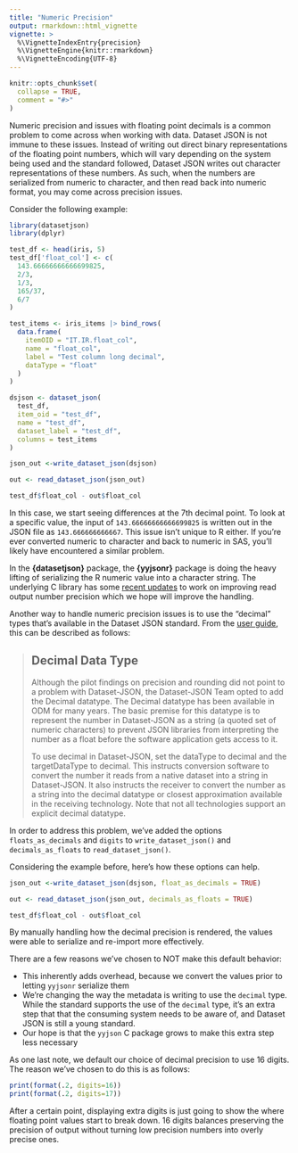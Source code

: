 ```yaml
---
title: "Numeric Precision"
output: rmarkdown::html_vignette
vignette: >
  %\VignetteIndexEntry{precision}
  %\VignetteEngine{knitr::rmarkdown}
  %\VignetteEncoding{UTF-8}
---
```


```r
knitr::opts_chunk$set(
  collapse = TRUE,
  comment = "#>"
)
```

Numeric precision and issues with floating point decimals is a common problem to come across when working with data. Dataset JSON is not immune to these issues. Instead of writing out direct binary representations of the floating point numbers, which will vary depending on the system being used and the standard followed, Dataset JSON writes out character representations of these numbers. As such, when the numbers are serialized from numeric to character, and then read back into numeric format, you may come across precision issues.

Consider the following example:

```r
library(datasetjson)
library(dplyr)

test_df <- head(iris, 5)
test_df['float_col'] <- c(
  143.66666666666699825,
  2/3,
  1/3,
  165/37,
  6/7
)

test_items <- iris_items |> bind_rows(
  data.frame(
    itemOID = "IT.IR.float_col",
    name = "float_col",
    label = "Test column long decimal",
    dataType = "float"
  )
)

dsjson <- dataset_json(
  test_df, 
  item_oid = "test_df",
  name = "test_df",
  dataset_label = "test_df",
  columns = test_items
)

json_out <-write_dataset_json(dsjson)

out <- read_dataset_json(json_out)

test_df$float_col - out$float_col
```

In this case, we start seeing differences at the 7th decimal point. To look at a specific value, the input of `143.66666666666699825` is written out in the JSON file as `143.666666666667`. This issue isn't unique to R either. If you're ever converted numeric to character and back to numeric in SAS, you'll likely have encountered a similar problem.

In the **{datasetjson}** package, the **{yyjsonr}** package is doing the heavy lifting of serializing the R numeric value into a character string. The underlying C library has some [recent updates](https://github.com/ibireme/yyjson/commit/6d416047822d86d53a3a0b45a6a5abf28383a1dc) to work on improving read output number precision which we hope will improve the handling.

Another way to handle numeric precision issues is to use the "decimal" types that's available in the Dataset JSON standard. From the [user guide](https://wiki.cdisc.org/display/PUB/Precision+and+Rounding), this can be described as follows:

> ## Decimal Data Type
>
> Although the pilot findings on precision and rounding did not point to a problem with Dataset-JSON, the Dataset-JSON Team opted to add the Decimal datatype. The Decimal datatype has been available in ODM for many years. The basic premise for this datatype is to represent the number in Dataset-JSON as a string (a quoted set of numeric characters) to prevent JSON libraries from interpreting the number as a float before the software application gets access to it.
>
> To use decimal in Dataset-JSON, set the dataType to decimal and the targetDataType to decimal. This instructs conversion software to convert the number it reads from a native dataset into a string in Dataset-JSON. It also instructs the receiver to convert the number as a string into the decimal datatype or closest approximation available in the receiving technology. Note that not all technologies support an explicit decimal datatype.

In order to address this problem, we've added the options `floats_as_decimals` and `digits` to `write_dataset_json()` and `decimals_as_floats` to `read_dataset_json()`. 

Considering the example before, here's how these options can help.

```r
json_out <-write_dataset_json(dsjson, float_as_decimals = TRUE)

out <- read_dataset_json(json_out, decimals_as_floats = TRUE)

test_df$float_col - out$float_col
```

By manually handling how the decimal precision is rendered, the values were able to serialize and re-import more effectively. 

There are a few reasons we've chosen to NOT make this default behavior:

- This inherently adds overhead, because we convert the values prior to letting `yyjsonr` serialize them
- We're changing the way the metadata is writing to use the `decimal` type. While the standard supports the use of the `decimal` type, it's an extra step that that the consuming system needs to be aware of, and Dataset JSON is still a young standard. 
- Our hope is that the `yyjson` C package grows to make this extra step less necessary

As one last note, we default our choice of decimal precision to use 16 digits. The reason we've chosen to do this is as follows:

```r
print(format(.2, digits=16))
print(format(.2, digits=17))
```

After a certain point, displaying extra digits is just going to show the where floating point values start to break down. 16 digits balances preserving the precision of output without turning low precision numbers into overly precise ones.
